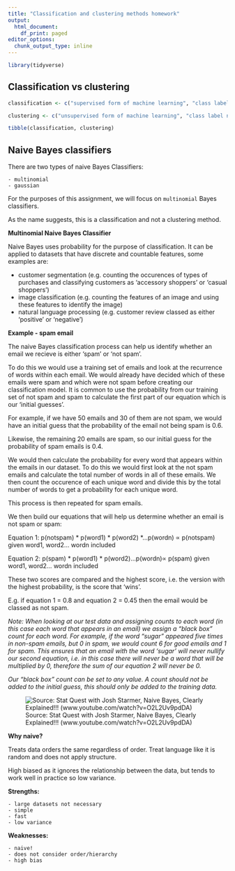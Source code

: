 ```yaml
---
title: "Classification and clustering methods homework"
output:
  html_document:
    df_print: paged
editor_options:
  chunk_output_type: inline
---
```


```r
library(tidyverse)
```


## Classification vs clustering

```r
classification <- c("supervised form of machine learning", "class label is known", "have prior information", "identifies objects based on similar features", "training, testing and validation phases")

clustering <- c("unsupervised form of machine learning", "class label not known", "may not have prior information", "arranges similar objects together", "example: clustering countries by continent")

tibble(classification, clustering)
```

## Naive Bayes classifiers

There are two types of naive Bayes Classifiers:

    - multinomial
    - gaussian 
  
For the purposes of this assignment, we will focus on `multinomial` Bayes classifiers.

As the name suggests, this is a classification and not a clustering method.

**Multinomial Naive Bayes Classifier**

Naive Bayes uses probability for the purpose of classification. It can be applied to datasets that have discrete and countable features, some examples are:

  - customer segmentation (e.g. counting the occurences of types of purchases and classifying customers as 'accessory shoppers' or 'casual shoppers')
  - image classification (e.g. counting the features of an image and using these features to identify the image)
  - natural language processing (e.g. customer review classed as either 'positive' or 'negative')
  
**Example - spam email**

The naive Bayes classification process can help us identify whether an email we recieve is either 'spam' or 'not spam'. 

To do this we would use a training set of emails and look at the recurrence of words within each email. We would already have decided which of these emails were spam and which were not spam before creating our classification model. It is common to use the probability from our training set of not spam and spam to calculate the first part of our equation which is our 'initial guesses'. 

For example, if we have 50 emails and 30 of them are not spam, we would have an initial guess that the probability of the email not being spam is 0.6. 

Likewise, the remaining 20 emails are spam, so our initial guess for the probability of spam emails is 0.4.

We would then calculate the probability for every word that appears within the emails in our dataset. To do this we would first look at the not spam emails and calculate the total number of words in all of these emails. We then count the occurence of each unique word and divide this by the total number of words to get a probability for each unique word.

This process is then repeated for spam emails. 

We then build our equations that will help us determine whether an email is not spam or spam:

Equation 1: 
p(notspam) * p(word1) * p(word2) *...p(wordn) ∝ p(notspam) given word1, word2... wordn included

Equation 2:
p(spam) * p(word1) * p(word2)...p(wordn)∝ p(spam) given word1, word2... wordn included

These two scores are compared and the highest score, i.e. the version with the highest probability, is the score that 'wins'. 

E.g. if equation 1 = 0.8 and equation 2 = 0.45 then the email would be classed as not spam. 

*Note: When looking at our test data and assigning counts to each word (in this case each word that appears in an email) we assign a "black box" count for each word. For example, if the word "sugar" appeared five times in non-spam emails, but 0 in spam, we would count 6 for good emails and 1 for spam. This ensures that an email with the word 'sugar' will never nullify our second equation, i.e. in this case there will never be a word that will be multiplied by 0, therefore the sum of our equation 2 will never be 0.*

*Our "black box" count can be set to any value. A count should not be added to the initial guess, this should only be added to the training data.*

![Source: Stat Quest with Josh Starmer, Naive Bayes, Clearly Explained!!! (www.youtube.com/watch?v=O2L2Uv9pdDA)](naive_bayesian_classification.png)

**Why naive?**

Treats data orders the same regardless of order. Treat language like it is random and does not apply structure. 

High biased as it ignores the relationship between the data, but tends to work well in practice so low variance. 


**Strengths:**

    - large datasets not necessary
    - simple
    - fast
    - low variance
  
**Weaknesses:**

    - naive!
    - does not consider order/hierarchy
    - high bias

